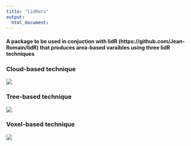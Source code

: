 ```yaml
---
title: "lidRmts"
output: 
  html_document: 
---
```


#### A package to be used in conjuction with lidR (https://github.com/Jean-Romain/lidR) that produces area-based varaibles using three lidR techniques

### Cloud-based technique

![](viz/cloud.gif)


### Tree-based technique

![](viz/tree.gif)

### Voxel-based technique


![](viz/voxel.gif)



